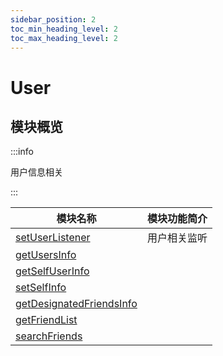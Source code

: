 ```yaml
---
sidebar_position: 2
toc_min_heading_level: 2
toc_max_heading_level: 2
---
```


# User

## 模块概览

:::info

用户信息相关

:::

| 模块名称                                                                    | 模块功能简介 |
| --------------------------------------------------------------------------- | ------------ |
| [setUserListener](docs/sdks/Api/User/setUserListener.mdx)                   | 用户相关监听 |
| [getUsersInfo](docs/sdks/Api/User/getUsersInfo.mdx)                         |              |
| [getSelfUserInfo](docs/sdks/Api/User/getSelfUserInfo.mdx)                   |              |
| [setSelfInfo](docs/sdks/Api/User/setSelfInfo.mdx)                           |              |
| [getDesignatedFriendsInfo](docs/sdks/Api/User/getDesignatedFriendsInfo.mdx) |              |
| [getFriendList](docs/sdks/Api/User/getFriendList.mdx) |              |
| [searchFriends](docs/sdks/Api/User/searchFriends.mdx) |              |
